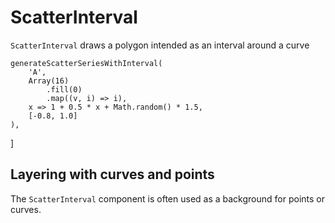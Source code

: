 
# ScatterInterval

<Meta title="Charts/Scatter/ScatterInterval" />

`ScatterInterval` draws a polygon intended as an interval around a curve

<ArgsTable of={ScatterInterval} />

    generateScatterSeriesWithInterval(
        'A',
        Array(16)
            .fill(0)
            .map((v, i) => i),
        x => 1 + 0.5 * x + Math.random() * 1.5,
        [-0.8, 1.0]
    ),
]

## Layering with curves and points

The `ScatterInterval` component is often used as a background for points or curves.

<Canvas>
    <Story name="interval">
        <Chart size={[500, 300]} padding={[40, 40, 60, 60]} style={{ display: 'inline-block' }}>
            <Scatter
                data={dataWithInterval}
                x={'x'}
                y={'y'}
                r={6}
                scaleX={{
                    variant: 'linear',
                    min: 0,
                    max: 15,
                }}
                scaleY={{
                    variant: 'linear',
                    min: 0,
                    max: 12,
                }}
            >
                <Axis variant={'bottom'} label={'x (a. u.)'} />
                <Axis variant={'left'} label={'y (a. u.)'} ticks={5} />
                <GridLines variant={'y'} ticks={5} />
                <ScatterInterval
                    series={'A'}
                    curve="Natural"
                    lower={'lo'}
                    upper={'hi'}
                    style={{ fill: '#dd4444', opacity: 0.1, strokeWidth: 0 }}
                />
                <ScatterCurve
                    series={'A'}
                    curve="Natural"
                    style={{ stroke: '#dd4444', strokeWidth: 3 }}
                />
                <ScatterPoints
                    series={'A'}
                    symbolStyle={{ stroke: '#dd4444', strokeWidth: 2, fill: '#ffffff' }}
                />
            </Scatter>
        </Chart>
    </Story>
</Canvas>

